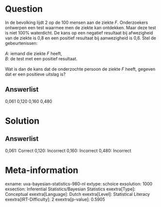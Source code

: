 Question
========

In de bevolking lijdt 2 op de 100 mensen aan de ziekte *F*. Onderzoekers
ontwerpen een test waarmee men de ziekte kan ontdekken. Maar deze test
is niet 100% waterdicht. De kans op een negatief resultaat bij
afwezigheid van de ziekte is 0,8 en een positief resultaat bij
aanwezigheid is 0,6. Stel de gebeurtenissen:\
\
*A*: iemand die ziekte *F* heeft,\
*B*: de test met een positief resultaat.\
\
Wat is dan de kans dat de onderzochte persoon de ziekte *F* heeft,
gegeven dat er een positieve uitslag is?

Answerlist
----------

0,061
0,120
0,160
0,480

Solution
========

Answerlist
----------

0,061: Correct
0,120: Incorrect
0,160: Incorrect
0,480: Incorrect

Meta-information
================
exname: uva-bayesian-statistics-980-nl
extype: schoice
exsolution: 1000
exsection: Inferential Statistics/Bayesian Statistics
exextra[Type]: Conceptual
exextra[Language]: Dutch
exextra[Level]: Statistical Literacy
exextra[IRT-Difficulty]: 2
exextra[p-value]: 0.5905
